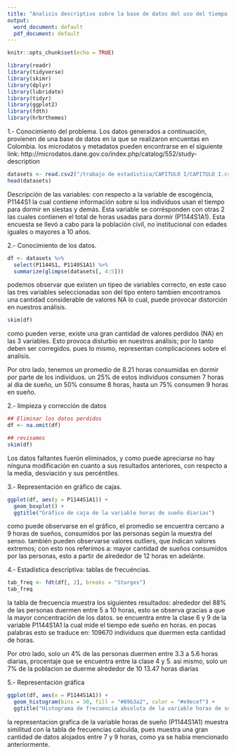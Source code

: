 ---
title: "Analisis descriptivo sobre la base de datos del uso del tiempo invertido por los Colombianos"
output:
  word_document: default
  pdf_document: default
---

```{r setup, include=FALSE}
knitr::opts_chunk$set(echo = TRUE)
```


```{r message=FALSE, warning=FALSE, include=FALSE, paged.print=FALSE}
library(readr)
library(tidyverse)
library(skimr)
library(dplyr)
library(lubridate)
library(tidyr)
library(ggplot2)
library(fdth)
library(hrbrthemes)
```


1.- Conocimiento del problema.
  Los datos generados a continuación, provienen de una base de datos en la que se realizaron encuentas en Colombia.
  los microdatos y metadatos pueden encontrarse en el siguiente link: http://microdatos.dane.gov.co/index.php/catalog/552/study-description
  
```{r}
datasets <- read.csv2("/trabajo de estadistica/CAPITULO I/CAPITULO I.csv")
head(datasets)
```
Descripción de las variables:
  con respecto a la variable de escogéncia, P1144S1 la cual contiene información sobre si los indivíduos usan el tiempo para dormir en siestas y demás.
  Esta variable se corrésponden con otras 2 las cuales contienen el total de horas usadas para dormír (P1144S1A1).
  Esta encuesta se llevó a cabo para la población civíl, no institucional con edades iguales o mayores a 10 años.
  
2.- Conocimiento de los datos.
```{r}
df <- datasets %>%
  select(P1144S1, P1140S1A1) %>%
  summarize(glimpse(datasets[, 4:5]))
```
podemos observar que exísten un tipeo de variables correcto, en este caso las tres variables seleccionadas son del tipo entero
tambien encontramos una cantidad considerable de valores NA lo cual, puede provocar distorción en nuestros análisis.

```{r}
skim(df)
```
como pueden verse, existe una gran cantidad de valores perdidos (NA) en las 3 variables. 
Esto provoca disturbio en nuestros análisis; por lo tanto deben ser corregidos. 
pues lo mismo, representan complicaciones sobre el analisis.

Por otro lado, tenemos un promedio de 8.21 horas consumidas en dormir por parte de los individuos. un 25% de estos individuos consumen 7 horas al día de sueño, 
un 50% consume 8 horas, hasta un 75% consumen 9 horas en sueño.

2.- límpieza y corrección de datos
```{r}
## Eliminar los datos perdidos
df <- na.omit(df)

## revisamos 
skim(df)
```
Los datos faltantes fuerón eliminados, y como puede apreciarse no hay nínguna 
modificación en cuanto a sus resultados anteriores, con respecto a la media,
desviación y sus percéntiles.


3.- Representación en gráfico de cajas.
```{r}
ggplot(df, aes(y = P1144S1A1)) +
  geom_boxplot() +
  ggtitle("Gráfico de caja de la variable horas de sueño diarias")
```
como puede observarse en el gráfico, el promedio se encuentra cercano a 9 horas de sueños, consumidos por las personas según la muestra del senso.
también pueden observarse valores outliers, que índican valores extremos; con esto nos referímos a: mayor cantidad de sueños consumídos por las personas, 
esto a partir de alrededor de 12 horas en adelánte.

4.- Estadística descríptiva: tablas de frecuéncias.
```{r}
tab_freq <- fdt(df[, 2], breaks = "Sturges")
tab_freq

```

la tabla de frecuencia muestra los siguientes resultados:
  alrededor del 88% de las personas duermen entre 5 a 10 horas, esto se observa gracias a que la mayor concentración de los datos.
  se encuentra entre la clase 6 y 9 de la variable P1144S1A1 la cual mide el tiempo ede sueño en horas. en pocas palabras esto se traduce en: 109670 individuos que duermen esta cantidad de horas.
  
  Por otro lado, solo un 4% de las personas duermen entre 3.3 a 5.6 horas diarias, procentaje que se encuentra entre la clase 4 y 5. asi mismo,
  solo un 7% de la poblacion se duerme alrededor de 10 13.47 horas diarias
  
5.- Representación gráfica
```{r}
ggplot(df, aes(x = P1144S1A1)) + 
  geom_histogram(bins = 30, fill = "#69b3a2", color = "#e9ecef") +
  ggtitle("Histograma de frecuencia absoluta de la variable horas de sueño")
```
la representacion grafica de la variable horas de sueño (P1144S1A1) muestra similitud con la tabla de frecuencias calculda, 
pues muestra una gran cantidad de datos alojados entre 7 y 9 horas, como ya se habia mencionado anteriormente.
